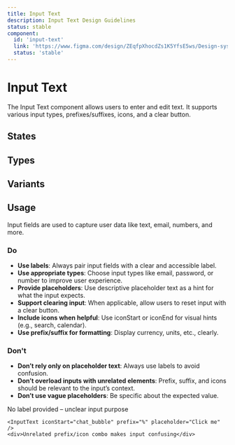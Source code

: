 ```yaml
---
title: Input Text
description: Input Text Design Guidelines
status: stable
component:
  id: 'input-text'
  link: 'https://www.figma.com/design/ZEqfpXhocdZs1K5YfsE5ws/Design-system?node-id=5499-6827'
  status: 'stable'
---
```


# Input Text

The Input Text component allows users to enter and edit text. It supports various input types, prefixes/suffixes, icons, and a clear button.

<Section current="design">

<ComponentPreview>
  <FormField
    label={{
      htmlFor: 'input-text-id',
      text: 'Label',
    }}
  >
    <InputText data-testid="input-text-id" id="input-text-id" />
  </FormField>
</ComponentPreview>
<FigmaPreviewButton href="https://www.figma.com/design/ZEqfpXhocdZs1K5YfsE5ws/Design-system?node-id=5499-6827" />

## States

<ComponentPreviewLayout className="flex-col">
  <ComponentPreviewItem className="w-80">
    <InputText placeholder="Default" />
  </ComponentPreviewItem>
  <ComponentPreviewItem className="w-80">
    <InputText placeholder="Focus" autoFocus />
  </ComponentPreviewItem>
  <ComponentPreviewItem className="w-80">
    <InputText placeholder="Disabled" disabled />
  </ComponentPreviewItem>
</ComponentPreviewLayout>

## Types

<ComponentPreviewLayout className="flex-col">
  <ComponentPreviewItem className="w-80">
    <InputText type="text" placeholder="Text" />
  </ComponentPreviewItem>
  <ComponentPreviewItem className="w-80">
    <InputText type="email" placeholder="Email" />
  </ComponentPreviewItem>
  <ComponentPreviewItem className="w-80">
    <InputText type="number" placeholder="Number" />
  </ComponentPreviewItem>
  <ComponentPreviewItem className="w-80">
    <InputText type="date" placeholder="Date" />
  </ComponentPreviewItem>
</ComponentPreviewLayout>

## Variants

<ComponentPreviewLayout className="flex-col">
  <ComponentPreviewItem className="w-80">
    <InputText iconStart="search" placeholder="With iconStart" />
  </ComponentPreviewItem>
  <ComponentPreviewItem className="w-80">
    <InputText iconEnd="event" placeholder="With iconEnd" />
  </ComponentPreviewItem>
  <ComponentPreviewItem className="w-80">
    <InputText clearButtonEnabled placeholder="Clearable input" />
  </ComponentPreviewItem>
  <ComponentPreviewItem className="w-80">
    <InputText prefix="$" suffix=".00" placeholder="With prefix & suffix" />
  </ComponentPreviewItem>
</ComponentPreviewLayout>

## Usage

Input fields are used to capture user data like text, email, numbers, and more.

### Do

- **Use labels**: Always pair input fields with a clear and accessible label.
- **Use appropriate types**: Choose input types like email, password, or number to improve user experience.
- **Provide placeholders**: Use descriptive placeholder text as a hint for what the input expects.
- **Support clearing input**: When applicable, allow users to reset input with a clear button.
- **Include icons when helpful**: Use iconStart or iconEnd for visual hints (e.g., search, calendar).
- **Use prefix/suffix for formatting**: Display currency, units, etc., clearly.

<ComponentContainer>
  <div className="flex flex-col gap-4">
    <FormField label={{ htmlFor: 'input-example-do', text: 'Amount' }}>
      <InputText
        id="input-example-do"
        prefix="$"
        suffix="USD"
        placeholder="100.00"
      />
    </FormField>
    <FormField label={{ htmlFor: 'input-search', text: 'Search' }}>
      <InputText id="input-search" iconStart="search" placeholder="Search..." />
    </FormField>
  </div>
</ComponentContainer>

### Don't

- **Don’t rely only on placeholder text**: Always use labels to avoid confusion.
- **Don’t overload inputs with unrelated elements**: Prefix, suffix, and icons should be relevant to the input’s context.
- **Don’t use vague placeholders**: Be specific about the expected value.

<ComponentContainer>
  <div className="flex flex-col gap-4">
    <InputText placeholder="Enter here..." />
    <div>No label provided – unclear input purpose</div>

    <InputText iconStart="chat_bubble" prefix="%" placeholder="Click me" />
    <div>Unrelated prefix/icon combo makes input confusing</div>

  </div>
</ComponentContainer>

</Section>
